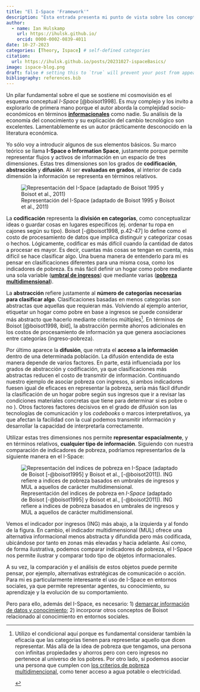 ```yaml
---
title: "El I-Space 'Framework'"
description: "Esta entrada presenta mi punto de vista sobre los conceptos básicos del marco teórico del I-Space de Max Boisot."
author:
  - name: Ian Hulskamp
    url: https://ihulsk.github.io/
    orcid: 0000-0002-0839-4011
date: 10-27-2023
categories: [Theory, Ispace] # self-defined categories
citation: 
  url: https://ihulsk.github.io/posts/20231027-ispaceBasics/ 
image: ispace-blog.png
draft: false # setting this to `true` will prevent your post from appearing on your listing page until you're ready!
bibliography: references.bib
---
```


::: justified
Un pilar fundamental sobre el que se sostiene mi cosmovisión es el esquema conceptual *I-Space* [@boisot1998]. Es muy complejo y los invito a explorarlo de primera mano porque el autor aborda la complejidad socio-económicos en términos [**informacionales**](/posts/20231111-dataInformationKnowledge/index.qmd) como nadie. Su análisis de la economía del conocimiento y su explicación del cambio tecnológico son excelentes. Lamentablemente es un autor prácticamente desconocido en la literatura económica.

Yo sólo voy a introducir algunos de sus elementos básicos. Su marco teórico se llama **I-Space o Information Space**, justamente porque permite representar flujos y activos de información en un espacio de tres dimensiones. Estas tres dimensiones son los grados de **codificación**, **abstracción** y **difusión**. Al ser **evaluadas en grados**, al interior de cada dimensión la información se representa en términos relativos.
:::

![Representación del I-Space (adaptado de Boisot 1995 y Boisot et al., 2011)](ispace.png){fig-align="center"}

::: justified
La **codificación** representa la **división en categorías**, como conceptualizar ideas o guardar cosas en lugares específicos (ej. ordenar tu ropa en cajones según su tipo). Boisot [-@boisot1998, p.42-47] lo define como el costo de procesamiento de datos que implica distinguir y categorizar cosas o hechos. Lógicamente, codificar es más difícil cuando la cantidad de datos a procesar es mayor. Es decir, cuantas más cosas se tengan en cuenta, más difícil se hace clasificar algo. Una buena manera de entenderlo para mi es pensar en clasificaciones diferentes para una misma cosa, como los indicadores de pobreza. Es más fácil definir un hogar como pobre mediante una sola variable ([**umbral de ingresos**](https://www.oecd.org/espanol/estadisticas/indice-pobreza.htm)) que mediante varias ([**pobreza multidimensional**](https://repositorio.cepal.org/handle/11362/16433)).

La **abstracción** refiere justamente al **número de categorías necesarias para clasificar algo**. Clasificaciones basadas en menos categorías son abstractas que aquellas que requieran más. Volviendo al ejemplo anterior, etiquetar un hogar como pobre en base a ingresos se puede considerar más abstracto que hacerlo mediante criterios múltiples[^1]. En términos de Boisot [@boisot1998, ibid], la abstracción permite ahorros adicionales en los costos de procesamiento de información ya que genera asociaciones entre categorías (ingreso-pobreza).

Por último aparece la **difusión**, que retrata el **acceso a la información** dentro de una determinada población. La difusión entendida de esta manera depende de varios factores. En parte, está influenciada por los grados de abstracción y codificación, ya que clasificaciones más abstractas reducen el costo de transmitir de información. Continuando nuestro ejemplo de asociar pobreza con ingresos, si ambos indicadores fuesen igual de eficaces en representar la pobreza, sería más fácil difundir la clasificación de un hogar pobre según sus ingresos que ir a revisar las condiciones materiales concretas que tiene para determinar si es pobre o no ). Otros factores factores decisivos en el grado de difusión son las tecnologías de comunicación y los *codebooks* o marcos interpretativos, ya que afectan la facilidad con la cual podemos transmitir información y desarrollar la capacidad de interpretarla correctamente.

Utilizar estas tres dimensiones nos permite **representar espacialmente**, y en términos relativos, **cualquier tipo de información**. Siguiendo con nuestra comparación de indicadores de pobreza, podríamos representarlos de la siguiente manera en el I-Space:

![Representación del indices de pobreza en *I-Space* (adaptado de Boisot [-@boisot1995] y Boisot et al., [-@boisot2011]). ING refiere a indices de pobreza basados en umbrales de ingresos y MUL a aquellos de carácter multidimensional.](povertyIndex.png){fig-align="center"}

Vemos el indicador por ingresos (ING) más abajo, a la izquierda y al fondo de la figura. En cambio, el indicador multidimensional (MUL) ofrece una alternativa informacional menos abstracta y difundida pero más codificada, ubicándose por tanto en zonas más elevadas y hacia adelante. Así como, de forma ilustrativa, podemos comparar indicadores de pobreza, el I-Space nos permite ilustrar y comparar todo tipo de objetos informacionales.

A su vez, la comparación y el análisis de estos objetos puede permite pensar, por ejemplo, alternativas estratégicas de comunicación o acción. Para mi es particularmente interesante el uso de I-Space en entornos sociales, ya que permite representar agentes, su conocimiento, su aprendizaje y la evolución de su comportamiento.

Pero para ello, además del I-Space, es necesario: 1) [demarcar información de datos y conocimiento](/posts/20231111-dataInformationKnowledge/index.qmd); 2) incorporar otros conceptos de Boisot relacionado al conocimiento en entornos sociales.
:::


[^1]: 
::: justified
Utilizo el condicional aquí porque es fundamental considerar también la eficacia que las categorías tienen para representar aquello que dicen representar. Más allá de la idea de pobreza que tengamos, una persona con infinitas propiedades y ahorros pero con cero ingresos no pertenece al universo de los pobres. Por otro lado, sí podemos asociar una persona que cumplen con [los criterios de pobreza multidimencional](https://repositorio.cepal.org/handle/11362/16433), como tener acceso a agua potable o electricidad. 
:::